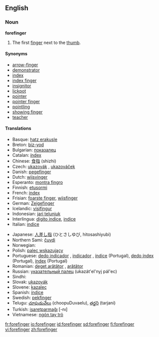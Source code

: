 ==English==

===Noun===
'''forefinger'''

# The first [[finger]] next to the [[thumb]].

====Synonyms====
*[[arrow-finger]]
*[[demonstrator]]
*[[index]]
*[[index finger]]
*[[insignitor]]
*[[lickpot]]
*[[pointer]]
*[[pointer finger]]
*[[pointling]]
*[[showing finger]]
*[[teacher]]

====Translations====
{{trans-top|first finger next to the thumb}}
*Basque: [[hatz erakusle]]
*Breton: [[biz-yod]] {{m}}
*Bulgarian: [[показалец]] {{m}}
*Catalan: [[índex]] {{m}}
*Chinese: [[食指]] (shizhi)
*Czech: [[ukazovák#Czech|ukazovák]] {{m}}, [[ukazováček]] {{m}}
*Danish: [[pegefinger]]
*Dutch: [[wijsvinger]] {{m}}
*Esperanto: [[montra fingro]]
*Finnish: [[etusormi]]
*French: [[index]] {{m}}
*Frisian: [[foarste finger]], [[wiisfinger]]
*German: [[Zeigefinger]] {{m}}
*Icelandic: [[vísifingur]] {{m}}
*Indonesian: [[jari telunjuk]]
*Interlingua: [[digito indice]], [[indice]]
*Italian: [[indice]]
{{trans-mid}}
*Japanese: [[人差し指]] (ひとさしゆび, hitosashiyubi)
*Northern Sami: [[čuvdi]]
*Norwegian: {{t-|no|pekefinger|m}}
*Polish: [[palec wskazujący]] {{m}}
*Portuguese: [[dedo indicador]] {{m}}, [[indicador]] {{m}}, [[índice]] {{m}} (Portugal), [[dedo índex]] {{m}} (Portugal), [[índex]] {{m}} (Portugal)
*Romanian: [[deget arătător]] {{n}}, [[arătător]] {{n}}
*Russian: [[указательный палец]] (ukazát'el'nyj pál'ec) {{m}}
*Sindhi: {{SDchar|[[ڏَسِڻِي]]}} {{f}}
*Slovak: [[ukazovák]] {{m}}
*Slovene: [[kazalec]] {{m}}
*Spanish: [[índice]] {{m}}
*Swedish: [[pekfinger]] {{n}}
*Telugu: [[చూపుడువేలు]] (choopuDuvaelu), [[తర్జని]] (tarjani)
*Turkish: [[işaretparmağı]] [-nı]
*Vietnamese: [[ngón tay trỏ]]
{{trans-bottom}}

[[fr:forefinger]]
[[io:forefinger]]
[[id:forefinger]]
[[sd:forefinger]]
[[fi:forefinger]]
[[vi:forefinger]]
[[zh:forefinger]]